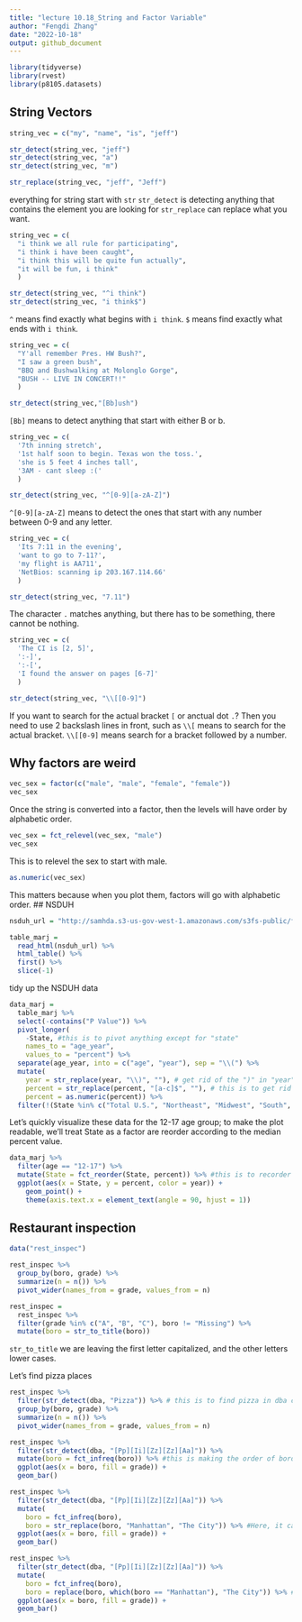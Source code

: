 ```yaml
---
title: "lecture 10.18_String and Factor Variable"
author: "Fengdi Zhang"
date: "2022-10-18"
output: github_document
---
```


```r
library(tidyverse)
library(rvest)
library(p8105.datasets)
```

##    String Vectors

```r
string_vec = c("my", "name", "is", "jeff")

str_detect(string_vec, "jeff")
str_detect(string_vec, "a")
str_detect(string_vec, "m")

str_replace(string_vec, "jeff", "Jeff")
```
everything for string start with `str`
`str_detect` is detecting anything that contains the element you are looking for
`str_replace` can replace what you want. 


```r
string_vec = c(
  "i think we all rule for participating",
  "i think i have been caught",
  "i think this will be quite fun actually",
  "it will be fun, i think"
  )

str_detect(string_vec, "^i think")
str_detect(string_vec, "i think$")
```
`^` means find exactly what begins with `i think`. 
`$` means find exactly what ends with `i think`. 

```r
string_vec = c(
  "Y'all remember Pres. HW Bush?",
  "I saw a green bush",
  "BBQ and Bushwalking at Molonglo Gorge",
  "BUSH -- LIVE IN CONCERT!!"
  )

str_detect(string_vec,"[Bb]ush")
```
`[Bb]` means to detect anything that start with either B or b. 

```r
string_vec = c(
  '7th inning stretch',
  '1st half soon to begin. Texas won the toss.',
  'she is 5 feet 4 inches tall',
  '3AM - cant sleep :('
  )

str_detect(string_vec, "^[0-9][a-zA-Z]")
```
`^[0-9][a-zA-Z]` means to detect the ones that start with any number between 0-9 and any letter. 

```r
string_vec = c(
  'Its 7:11 in the evening',
  'want to go to 7-11?',
  'my flight is AA711',
  'NetBios: scanning ip 203.167.114.66'
  )

str_detect(string_vec, "7.11")
```
The character `.` matches anything, but there has to be something, there cannot be nothing. 

```r
string_vec = c(
  'The CI is [2, 5]',
  ':-]',
  ':-[',
  'I found the answer on pages [6-7]'
  )

str_detect(string_vec, "\\[[0-9]")
```

If you want to search for the actual bracket `[` or anctual dot `.`?
Then you need to use 2 backslash lines in front, such as `\\[` means to search for the actual bracket. 
`\\[[0-9]` means search for a bracket followed by a number. 

## Why factors are weird
```r
vec_sex = factor(c("male", "male", "female", "female"))
vec_sex
```
Once the string is converted into a factor, then the levels will have order by alphabetic order. 

```r
vec_sex = fct_relevel(vec_sex, "male")
vec_sex
```
This is to relevel the sex to start with male. 

```r
as.numeric(vec_sex)
```

This matters because when you plot them, factors will go with alphabetic order. 
## NSDUH
```r
nsduh_url = "http://samhda.s3-us-gov-west-1.amazonaws.com/s3fs-public/field-uploads/2k15StateFiles/NSDUHsaeShortTermCHG2015.htm"

table_marj = 
  read_html(nsduh_url) %>% 
  html_table() %>% 
  first() %>%
  slice(-1)
```

tidy up the NSDUH data
```r
data_marj = 
  table_marj %>%
  select(-contains("P Value")) %>%
  pivot_longer(
    -State, #this is to pivot anything except for "state"
    names_to = "age_year", 
    values_to = "percent") %>%
  separate(age_year, into = c("age", "year"), sep = "\\(") %>%
  mutate(
    year = str_replace(year, "\\)", ""), # get rid of the ")" in "year"
    percent = str_replace(percent, "[a-c]$", ""), # this is to get rid of the letters at the end in "percent". 
    percent = as.numeric(percent)) %>%
  filter(!(State %in% c("Total U.S.", "Northeast", "Midwest", "South", "West"))) #filter states that are not in these 5. 
```

Let’s quickly visualize these data for the 12-17 age group; to make the plot readable, we’ll treat State as a factor are reorder according to the median percent value.
```r
data_marj %>%
  filter(age == "12-17") %>% 
  mutate(State = fct_reorder(State, percent)) %>% #this is to recorder the x-axis states from alphabet order to order by percent. 
  ggplot(aes(x = State, y = percent, color = year)) + 
    geom_point() + 
    theme(axis.text.x = element_text(angle = 90, hjust = 1))
```


## Restaurant inspection
```r
data("rest_inspec")

rest_inspec %>% 
  group_by(boro, grade) %>% 
  summarize(n = n()) %>% 
  pivot_wider(names_from = grade, values_from = n)
```

```r
rest_inspec =
  rest_inspec %>%
  filter(grade %in% c("A", "B", "C"), boro != "Missing") %>% 
  mutate(boro = str_to_title(boro))
```
`str_to_title` we are leaving the first letter capitalized, and the other letters lower cases. 

Let's find pizza places
```r
rest_inspec %>% 
  filter(str_detect(dba, "Pizza")) %>% # this is to find pizza in dba column
  group_by(boro, grade) %>% 
  summarize(n = n()) %>% 
  pivot_wider(names_from = grade, values_from = n)

rest_inspec %>% 
  filter(str_detect(dba, "[Pp][Ii][Zz][Zz][Aa]")) %>%
  mutate(boro = fct_infreq(boro)) %>% #this is making the order of boro not by alphabetic order, so we convert to a factor label.
  ggplot(aes(x = boro, fill = grade)) + 
  geom_bar() 

rest_inspec %>% 
  filter(str_detect(dba, "[Pp][Ii][Zz][Zz][Aa]")) %>%
  mutate(
    boro = fct_infreq(boro),
    boro = str_replace(boro, "Manhattan", "The City")) %>% #Here, it can revert the boro back to string, so the sequence of these 2 lines matter. 
  ggplot(aes(x = boro, fill = grade)) + 
  geom_bar() 

rest_inspec %>% 
  filter(str_detect(dba, "[Pp][Ii][Zz][Zz][Aa]")) %>%
  mutate(
    boro = fct_infreq(boro),
    boro = replace(boro, which(boro == "Manhattan"), "The City")) %>% # or you can use replace. 
  ggplot(aes(x = boro, fill = grade)) + 
  geom_bar()
```

